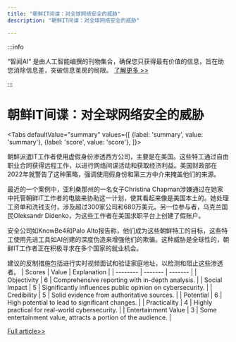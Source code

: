 ```yaml
---
title: "朝鲜IT间谍：对全球网络安全的威胁"
description: "朝鲜IT间谍：对全球网络安全的威胁"

---
```



:::info

“智闻AI“ 是由人工智能编撰的刊物集合，确保您只获得最有价值的信息，旨在助您消除信息差，突破信息茧房的局限。  [了解更多 >>](/)

:::

# 朝鲜IT间谍：对全球网络安全的威胁


<Tabs
	defaultValue="summary"
	values={[
	{label: 'summary', value: 'summary'},
	{label: 'score', value: 'score'},
]}>
<TabItem value="summary">


朝鲜派遣IT工作者使用虚假身份渗透西方公司，主要是在美国。这些特工通过自由职业合同获得远程工作，以进行网络间谍活动和获取经济利益。美国财政部在2022年就警告了这种策略，强调使用假身份和第三方中介来掩盖他们的来源。

最近的一个案例中，亚利桑那州的一名女子Christina Chapman涉嫌通过在她家中托管朝鲜IT工作者的电脑来协助这一计划，使其看起来像是美国本土的。她处理工资单和洗钱支付，涉及超过300家公司和680万美元。另一位参与者，乌克兰国民Oleksandr Didenko，为这些工作者在美国求职平台上创建了假账户。

安全公司如KnowBe4和Palo Alto报告称，他们成为这些朝鲜特工的目标，这些特工使用先进工具如AI创建的深度伪造来增强他们的欺骗。这种威胁是全球性的，朝鲜IT工作者正在积极寻求在多个国家的就业机会。

建议的反制措施包括进行实时视频面试和验证家庭地址，以检测和阻止这些渗透者。
</TabItem>
<TabItem value="score">
	| Scores     | Value   | Explanation |
	| -------- | ------- | ------- |
	| Objectivity  | 6    | Comprehensive reporting with in-depth analysis.    |
	| Social Impact | 5     | Significantly influences public opinion on cybersecurity.    |
	| Credibility    | 5    | Solid evidence from authoritative sources.    |
	| Potential    | 6    | High potential to lead to significant changes.    |
	| Practicality    | 4    | Highly practical for real-world cybersecurity.    |
	| Entertainment Value    | 3    | Some entertainment value, attracts a portion of the audience.    |
</TabItem>
</Tabs>

[Full article>>](https://it.slashdot.org/story/24/08/31/052207/how-not-to-hire-a-north-korean-it-spy?utm_source=rss1.0mainlinkanon&utm_medium=feed)
